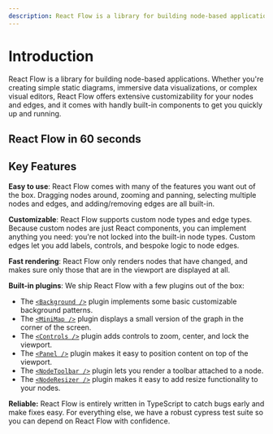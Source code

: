 ```yaml
---
description: React Flow is a library for building node-based applications from static diagrams to complex editors. It comes with built-in plugins like a mini map and graph controls, and nodes and edges are highly customizable.
---
```



# Introduction

React Flow is a library for building node-based applications. Whether you're creating simple static diagrams, immersive data visualizations, or complex visual editors, React Flow offers extensive customizability for your nodes and edges, and it comes with handly built-in components to get you quickly up and running.

## React Flow in 60 seconds

<div style={{ position: 'relative', paddingTop: '56.25%' }}>
  <ReactPlayer
    controls
    url="https://www.youtube.com/watch?v=aUBWE41a900"
    width="100%"
    height="100%"
    style={{ position: 'absolute', top: 0, left: 0 }}
  />
</div>

## Key Features

**<Emoji content="👌" /> Easy to use**: React Flow comes with many of the features you want out of the box. Dragging
nodes around, zooming and panning, selecting multiple nodes and edges, and
adding/removing edges are all built-in.

**<Emoji content="🎨" /> Customizable**: React Flow supports custom node types and edge types. Because custom nodes are just
React components, you can implement anything you need: you're not locked into
the built-in node types. Custom edges let you add labels, controls, and bespoke
logic to node edges.

**<Emoji content="⚡️" /> Fast rendering**: React Flow only renders nodes that have changed, and makes sure only those that
are in the viewport are displayed at all.

**<Emoji content="🧩" /> Built-in plugins**: We ship React Flow with a few plugins out of the box:

- The [`<Background />`](/api-reference/components/background) plugin implements some basic customizable background patterns.
- The [`<MiniMap />`](/api-reference/components/minimap) plugin displays a small version of the graph in the corner of the screen.
- The [`<Controls />`](/api-reference/components/controls) plugin adds controls to zoom, center, and lock the viewport.
- The [`<Panel />`](/api-reference/components/panel) plugin makes it easy to position content on top of the viewport.
- The [`<NodeToolbar />`](/api-reference/components/node-toolbar) plugin lets you render a toolbar attached to a node.
- The [`<NodeResizer />`](/api-reference/components/node-resizer) plugin makes it easy to add resize functionality to your nodes.

**<Emoji content="💪" /> Reliable:** React Flow is entirely written in TypeScript to catch bugs early and make fixes
easy. For everything else, we have a robust cypress test suite so you can depend
on React Flow with confidence.
